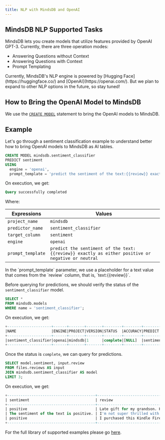 ```yaml
---
title: NLP with MindsDB and OpenAI
---
```


## MindsDB NLP Supported Tasks

MindsDB lets you create models that utilize features provided by OpenAI GPT-3. Currently, there are three operation modes:

- Answering Questions without Context
- Answering Questions with Context
- Prompt Templating

<Tip>
Currently, MindsDB's NLP engine is powered by [Hugging Face](https://huggingface.co/) and [OpenAI](https://openai.com/). But we plan to expand to other NLP options in the future, so stay tuned!
</Tip>

## How to Bring the OpenAI Model to MindsDB

We use the [`CREATE MODEL`](/sql/create/predictor) statement to bring the OpenAI models to MindsDB.

## Example

Let's go through a sentiment classification example to understand better how to bring OpenAI models to MindsDB as AI tables.

```sql
CREATE MODEL mindsdb.sentiment_classifier                           
PREDICT sentiment
USING
  engine = 'openai',              
  prompt_template = 'predict the sentiment of the text:{{review}} exactly as either positive or negative or neutral';
```

On execution, we get:

```sql
Query successfully completed
```

Where:

| Expressions      | Values                                                                                               |
| ---------------- | ---------------------------------------------------------------------------------------------------- |
| `project_name`   | `mindsdb`                                                                                            |
| `predictor_name` | `sentiment_classifier`                                                                               |
| `target_column`  | `sentiment`                                                                                          |
| `engine`         | `openai`                                                                                             |
| `prompt_template`| `predict the sentiment of the text:{{review}} exactly as either positive or negative or neutral`     |

<Note>
In the `prompt_template` parameter, we use a placeholder for a text value that comes from the `review` column, that is, `text:{{review}}`.
</Note>

Before querying for predictions, we should verify the status of the `sentiment_classifier` model.

```sql
SELECT *
FROM mindsdb.models
WHERE name = 'sentiment_classifier';
```

On execution, we get:

```sql
+--------------------+------+-------+-------+--------+--------+---------+-------------+---------------+------+-----------------+-------------------------------------------------------------------------------------------------------------------------------------------------------+-------+
|NAME                |ENGINE|PROJECT|VERSION|STATUS  |ACCURACY|PREDICT  |UPDATE_STATUS|MINDSDB_VERSION|ERROR |SELECT_DATA_QUERY|TRAINING_OPTIONS                                                                                                                                       |TAG    |
+--------------------+------+-------+-------+--------+--------+---------+-------------+---------------+------+-----------------+-------------------------------------------------------------------------------------------------------------------------------------------------------+-------+
|sentiment_classifier|openai|mindsdb|1      |complete|[NULL]  |sentiment|up_to_date   |22.12.4.3      |[NULL]|[NULL]           |{'target': 'sentiment', 'using': {'prompt_template': 'predict the sentiment of the text:{{review}} exactly as either positive or negative or neutral'}}|[NULL] |
+--------------------+------+-------+-------+--------+--------+---------+-------------+---------------+------+-----------------+-------------------------------------------------------------------------------------------------------------------------------------------------------+-------+
```

Once the status is `complete`, we can query for predictions.

```sql
SELECT model.sentiment, input.review
FROM files.reviews AS input
JOIN mindsdb.sentiment_classifier AS model
LIMIT 3;
```

On execution, we get:

```sql
+----------------------------------------+-----------------------------------------------------------------------------------------------------------------------------------------------------------------------------------------------------------------------------------------------------------------------------------------------------------------------------------------------------------------------------------+
| sentiment                              | review                                                                                                                                                                                                                                                                                                                                                                            |
+----------------------------------------+-----------------------------------------------------------------------------------------------------------------------------------------------------------------------------------------------------------------------------------------------------------------------------------------------------------------------------------------------------------------------------------+
| positive                               | Late gift for my grandson. He is very happy with it. Easy for him (9yo ).                                                                                                                                                                                                                                                                                                         |
| The sentiment of the text is positive. | I'm not super thrilled with the proprietary OS on this unit, but it does work okay and does what I need it to do. Appearance is very nice, price is very good and I can't complain too much - just wish it were easier (or at least more obvious) to port new apps onto it. For now, it helps me see things that are too small on my phone while I'm traveling. I'm a happy buyer.|
| positive                               | I purchased this Kindle Fire HD 8 was purchased for use by 5 and 8 yer old grandchildren. They basically use it to play Amazon games that you download.                                                                                                                                                                                                                           |
+----------------------------------------+-----------------------------------------------------------------------------------------------------------------------------------------------------------------------------------------------------------------------------------------------------------------------------------------------------------------------------------------------------------------------------------+
```

For the full library of supported examples please go [here](/nlp/nlp-extended-examples).
